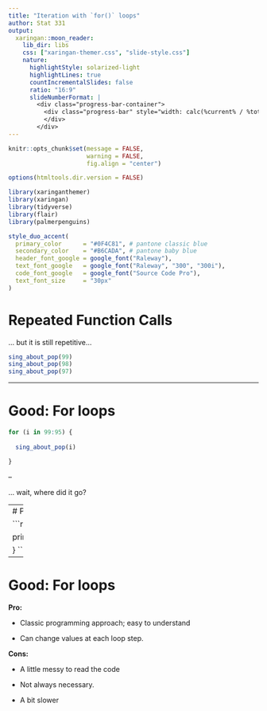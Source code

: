 ```yaml
---
title: "Iteration with `for()` loops"
author: Stat 331
output:
  xaringan::moon_reader:
    lib_dir: libs
    css: ["xaringan-themer.css", "slide-style.css"]
    nature:
      highlightStyle: solarized-light
      highlightLines: true
      countIncrementalSlides: false
      ratio: "16:9"
      slideNumberFormat: |
        <div class="progress-bar-container">
          <div class="progress-bar" style="width: calc(%current% / %total% * 100%);">
          </div>
        </div>
---
```



```r
knitr::opts_chunk$set(message = FALSE, 
                      warning = FALSE, 
                      fig.align = "center")

options(htmltools.dir.version = FALSE)

library(xaringanthemer)
library(xaringan)
library(tidyverse)
library(flair)
library(palmerpenguins)

style_duo_accent(
  primary_color      = "#0F4C81", # pantone classic blue
  secondary_color    = "#B6CADA", # pantone baby blue
  header_font_google = google_font("Raleway"),
  text_font_google   = google_font("Raleway", "300", "300i"),
  code_font_google   = google_font("Source Code Pro"),
  text_font_size     = "30px"
)
```

# Repeated Function Calls

... but it is still repetitive...

```r
sing_about_pop(99)
sing_about_pop(98)
sing_about_pop(97)
```

---

# Good: For loops

```r
for (i in 99:95) {
  
  sing_about_pop(i)

}
```
--

... wait, where did it go?

---
# Print!

```r
for (i in 99:95) {
  
  print(sing_about_pop(i))

}
```

---
# Good: For loops

**Pro:**

* Classic programming approach; easy to understand

* Can change values at each loop step.


**Cons:**

* A little messy to read the code

* Not always necessary.

* A bit slower

